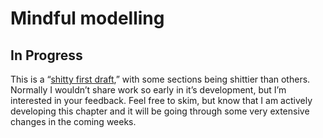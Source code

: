 # Mindful modelling

<!-- Modeling as metaphor, map, and reduction -->

::: {.callout-warning}
## In Progress

This is a "[shitty first draft](https://www.amazon.ca/Bird-Some-Instructions-Writing-Life/dp/0385480016)," with some sections being shittier than others. Normally I wouldn't share work so early in it's development, but I'm interested in your feedback. Feel free to skim, but know that I am actively developing this chapter and it will be going through some very extensive changes in the coming weeks.
:::
<!-- 
- **TODO**: Draft learning objectives, introduction, and roadmap
- **TODO**: Open with extended discussion of Gravity's Shadow, emphasize the latent stuff, then dig into these various themes, highlighting how common these challeneges are -->


<!-- NOTES / IDEAS
Underdetermination

1. **Empirical Equivalence**: Several scientific theories may be empirically equivalent, meaning they explain the same data but offer different causal or theoretical explanations. For example, two competing theories in physics might predict the same experimental results, but their internal logic or metaphysical assumptions may differ.

2. **Role of Social Factors**: SSK scholars argue that when data alone can't decide between competing theories, social, cultural, or institutional factors play a crucial role in the "closure" of scientific debates. For example, the social status of scientists, funding, and institutional allegiances might influence which theory becomes dominant.

3. **Interpretive Flexibility**: Data is often seen as having "interpretive flexibility." This means that scientists may interpret the same data in different ways depending on their theoretical commitments, background assumptions, or broader sociocultural contexts.

4. **Knowledge as Socially Constructed**: The Edinburgh School emphasized the *symmetry principle*, suggesting that both true and false beliefs should be treated symmetrically by social scientists, in that both are subject to sociological explanation. Scientific knowledge, they argue, is socially constructed, and its development can't be understood purely through internalist (data-only) frameworks.

### Richard McElreath’s Approach and the Connection

Richard McElreath's approach to statistical modeling, particularly in his *Statistical Rethinking* text, shows an appreciation for the kinds of uncertainty and flexibility that sociologists of science like Bloor, Collins, and Evans emphasize. While McElreath is coming from a Bayesian statistical perspective, not a sociological one, there are deep parallels. Here’s how I see them connecting:

1. **Modeling as a Generative Process**: McElreath emphasizes that models are simplifications of reality and are built based on assumptions, not just driven by data. This echoes the idea of interpretive flexibility—there isn't one "true" model that the data automatically yields. Instead, models represent different perspectives on how the data might have been generated.

2. **Multiple Models, Many Theories**: In Bayesian modeling, we often build multiple models to explore different theoretical perspectives or assumptions. McElreath encourages model comparison, but crucially, Bayesian thinking acknowledges that no single model is the definitive answer. This resonates with the underdetermination thesis: we can have competing models (or theories) that are consistent with the same data, and statistical analysis alone doesn't necessarily "prove" one is the true one.

3. **Priors and Assumptions**: Bayesian modeling involves prior beliefs and assumptions, which shape the inferences drawn from the data. This ties into the sociological notion that background assumptions and theoretical commitments guide how data is interpreted. In Bayesian terms, our priors guide us before seeing the data, and our posteriors update our beliefs in light of the data, but they don't automatically remove subjectivity.

4. **Model Evaluation Beyond Data**: McElreath advocates for using additional criteria (beyond fit to data) to evaluate models—such as parsimony, coherence with prior knowledge, and theoretical plausibility. This connects to the sociological view that adjudicating between competing explanations often involves external criteria, not just data.

5. **Embracing Uncertainty**: A core part of McElreath’s Bayesian approach is the explicit modeling of uncertainty. Rather than trying to force a conclusion, he encourages a probabilistic understanding of the world where we deal with degrees of belief. This aligns with the sociology of scientific knowledge's critique of scientific certainty and its emphasis on the constructed and contingent nature of knowledge.

### Synthesis: Modeling as a Social and Epistemological Process

The connection between SSK and McElreath's Bayesian mindset is this shared awareness of the limitations of data in fully adjudicating between competing explanations. Both perspectives emphasize that data analysis is deeply influenced by theoretical and social factors. 

In the SSK tradition, these factors might include social interests, institutional pressures, and cultural norms. In McElreath’s Bayesian approach, they take the form of modeling choices, priors, and the assumptions embedded in model structure. Both frameworks are cautious about claiming that data alone can "speak for itself"—they instead view the process of modeling and theory selection as one that involves judgment, assumptions, and external criteria.

I think this is the connection you're sensing. Bayesian modeling, as McElreath teaches it, is a tool for navigating uncertainty, not eliminating it. Similarly, SSK views science as a process where data and theory interact within a broader social context, and no amount of empirical evidence can completely eliminate the need for interpretation.
 -->


<!-- 
## The underdetermination of theory by evidence

The notion of underdetermination is central to how sociologists of science understand the relationship between data and theory. It suggests that no finite set of data can conclusively determine one single theory or explanation. Instead, data can often support multiple theories or explanations, meaning that factors beyond the data itself—such as social, cultural, or intellectual commitments—play a role in the development and acceptance of scientific knowledge. This concept has been examined in great depth by scholars like David Bloor, Harry Collins, Rob Evans, and Trevor Pinch. Let’s explore some key facets of this idea.

### Empirical Equivalence: More Than One Theory Can Fit the Data

One of the fundamental ideas behind underdetermination is that competing theories can often explain the same set of data equally well. This is called **empirical equivalence**. 

David Bloor, a leading figure from the Edinburgh School, was one of the key proponents of this view, arguing that scientific knowledge is not purely dictated by empirical evidence but also by sociological factors. He introduced the *symmetry principle* in his foundational work *Knowledge and Social Imagery* (1976), which posits that the same sociological mechanisms that explain “true” beliefs should also be applied to explain “false” ones. The underlying assumption here is that the distinction between true and false is not always clear-cut and is often shaped by factors beyond data alone.

For example, in the early development of quantum mechanics, both the wave theory of light and particle theory were empirically adequate for certain experimental results. Scientists had to navigate this empirical equivalence, and it wasn’t solely the data that drove the eventual preference for one theory over the other—it was also shaped by intellectual, institutional, and even personal preferences among physicists of the time.

### Social Factors in Theory Choice: Why Some Theories Prevail

If empirical equivalence holds, why does one theory become dominant over another? This is where the sociological dimension enters. Sociologists like Harry Collins and Trevor Pinch have illustrated that the closure of scientific debates often has as much to do with social and cultural factors as it does with the data itself.

Collins, in his classic study *The Sociology of Scientific Knowledge* (1983), explored how different groups of scientists could interpret the same data differently depending on their prior assumptions, institutional affiliations, and even personal biases. He famously studied the debate over the detection of gravitational waves, where multiple research groups used the same instruments but came to different conclusions. He showed that the decision to accept or reject a discovery was not a straightforward application of empirical data but involved social negotiation within the scientific community.

Rob Evans and Collins further extended this argument in their work on *interactional expertise*—the idea that expertise in science is not only about technical knowledge but also about participating in the social practices and language of a scientific community. This notion reinforces the view that the resolution of scientific debates cannot be reduced to data alone, as social networks and linguistic practices play a significant role in shaping consensus.

### Interpretive Flexibility: Data Is Not Neutral

The concept of **interpretive flexibility** is another key idea in the sociology of scientific knowledge. It means that the same data can be interpreted in multiple ways depending on the theoretical framework or background assumptions of the scientist.

This concept is most famously explored by Trevor Pinch and Harry Collins in their work *The Golem: What You Should Know About Science* (1993). Pinch and Collins use historical case studies to show that scientific facts are not "given" by the data—they are interpreted and constructed by scientists within a particular theoretical and cultural context. For example, in the case of the discovery of pulsars, the initial data could have been interpreted as noise or as an artifact of instrumentation. It took a theoretical leap, shaped by the expectations and assumptions of the scientists involved, to interpret that data as evidence of a new kind of astronomical object.

This notion of interpretive flexibility challenges the idea that data “speaks for itself.” Instead, it suggests that scientific facts are the result of negotiation, interpretation, and the application of theoretical lenses that vary across different groups of scientists.

### Knowledge as Socially Constructed: The Symmetry Principle

At the heart of the Edinburgh School’s approach is the idea that scientific knowledge is **socially constructed**. David Bloor’s *symmetry principle* demands that both successful and unsuccessful theories be explained by the same sociological mechanisms. Whether a theory is later considered true or false doesn't matter for sociological analysis; both outcomes are seen as the product of social processes.

This principle is particularly important because it rejects the idea that true scientific knowledge is exempt from sociological scrutiny. In practice, this means that scientists' choices, preferences, and institutional environments can be just as influential in shaping a scientific theory as the data itself.

A classic example comes from the history of phrenology, a now-discredited science that purported to explain human behavior by examining the shape of the skull. For much of the 19th century, phrenology was considered legitimate science by many researchers. According to Bloor, the eventual rejection of phrenology wasn't purely due to new data; instead, changing social and intellectual climates, as well as shifts in institutional power, played a critical role in its downfall.

### Examples and Case Studies

- **TODO**: Are there better case studies? I think I want to lean on Collin's GW work because it emphasizes iteration and integrity so much. Weave these or other examples into the text above.

- **Gravitational Waves**: Collins’ work on the detection of gravitational waves is a vivid illustration of how different groups of scientists can interpret the same data differently based on social and institutional contexts. Even with the same instrumentation, conclusions varied, showing how data does not dictate a single outcome.
  
- **Quantum Mechanics**: The early 20th-century debates between the particle and wave theories of light provide another classic case of underdetermination. Both theories explained the data adequately for certain experimental conditions, but the resolution of this debate was influenced by the broader intellectual currents and the personal inclinations of key figures in the field.

- **Pulsars**: Pinch and Collins’ study of pulsars shows that interpreting new astronomical data wasn’t simply a matter of observation. The interpretation of pulsars as a new kind of star was contingent on the theoretical frameworks and prior assumptions of the astronomers involved.

### Underdetermination and Modern Modeling Practices

This sociological lens on science aligns with the modern approach to statistical modeling, especially in fields like Bayesian inference, where uncertainty, model comparison, and multiple potential explanations are explicitly acknowledged. In Bayesian statistics, as advocated by Richard McElreath, modelers must confront the fact that the data doesn't automatically generate a single "true" model. Instead, multiple models can explain the same data, and choosing between them involves a combination of theoretical assumptions, prior knowledge, and external validation criteria. 

Much like the sociologists of scientific knowledge argue, scientific knowledge and statistical modeling are underdetermined by data alone. This makes the process inherently interpretive, driven by a combination of evidence, judgment, and social context.

## Bayesian Modeling and Underdetermination

In the previous section, we explored how SSK scholars argue that data is often underdetermined by theory—meaning that multiple theories can explain the same set of data. This theme resonates with modern Bayesian statistical modeling, particularly in the framework Richard McElreath develops in *Statistical Rethinking* (2015). Bayesian statistics provides a formal structure for handling uncertainty and acknowledges the role of assumptions and prior beliefs in shaping the interpretation of data, echoing the interpretive flexibility discussed by sociologists of science.

Here are key parallels between the two approaches:

### Priors and Empirical Equivalence: Data Doesn’t Speak for Itself

One of the central features of Bayesian inference is that it combines prior beliefs (or knowledge) with observed data to form a posterior distribution—a probabilistic estimate of the parameters or outcomes of interest. In this framework, **priors** represent what we know (or assume) before seeing the data, and they can strongly influence the resulting posterior distribution, especially when the data is sparse or noisy.

This is closely related to the SSK concept of **empirical equivalence**. When different theories (or models) can explain the same data, it’s the assumptions and priors that distinguish them. In Bayesian terms, two models might fit the data equally well, but their differing priors reflect different theoretical commitments or preconceptions, which is analogous to how scientists with different theoretical frameworks might interpret the same empirical evidence differently.

Take the example of early quantum mechanics from the SSK discussion. Just as the particle and wave theories of light could both account for the experimental data, in a Bayesian framework, we might have two models that predict the same likelihood of observing certain outcomes. The choice between them could depend on the priors we bring to the problem—e.g., the simplicity of one theory, its coherence with other areas of physics, or historical precedents.

In McElreath's approach, modeling starts with the acknowledgment that data does not “speak for itself,” but is interpreted through the lens of priors and assumptions. This is exactly the kind of underdetermination the Edinburgh School talks about—data alone cannot resolve competing models; it must be interpreted with context.

### Multiple Models and the Role of Social Factors in Theory Choice

In Bayesian modeling, one of the key practices is **model comparison**—the idea that we build and test multiple models to explore different hypotheses or theoretical explanations. McElreath’s method often involves specifying multiple models with different assumptions and comparing them using tools like posterior predictive checks, information criteria (like WAIC or LOO), and model averaging. The key here is that the data alone isn’t dictating which model is "right"; rather, model comparison becomes a nuanced process that includes prior beliefs, empirical fit, and theoretical coherence.

This has a clear connection to the SSK's focus on the **social factors** involved in theory choice. Just as the decision about which scientific theory prevails is influenced by non-empirical factors (such as institutional affiliations, intellectual traditions, or social negotiations), the choice between models in a Bayesian framework isn't determined by data alone. McElreath’s framework acknowledges that theory choice is as much about parsimony, interpretability, and prior knowledge as it is about empirical adequacy.

- **NOTE**: I can connect to Tiago here as well. MDL.

Let’s recall the example from Harry Collins about the detection of gravitational waves. Different research groups arrived at different conclusions using the same data, and these differences were not simply about empirical evidence—they involved judgments about which models were more plausible based on prior expectations and institutional practices. In Bayesian terms, this is akin to different groups working with different priors or theoretical assumptions, leading to different posterior beliefs even when confronted with the same likelihood function (data).

### Interpretive Flexibility: Priors and Posteriors in Bayesian Thinking

The concept of **interpretive flexibility**, discussed by Pinch and Collins, holds that data can be interpreted in different ways depending on the theoretical framework in use. Bayesian modeling formalizes this flexibility through the use of priors, which are updated in light of new evidence but do not necessarily converge on a single "truth." The flexibility remains in the system: different priors lead to different posteriors, even if the data is identical.

In the Bayesian framework, this flexibility is not a flaw but a feature. McElreath teaches that our models are simplifications, and multiple valid models can coexist based on different sets of assumptions or data-generating processes. Rather than seeking a singular correct model, McElreath encourages exploration of alternative models and emphasizes understanding the assumptions embedded in each.

Returning to the pulsar discovery case from the SSK section: astronomers had to decide whether their data represented a new celestial object or an instrument error. This decision wasn’t simply dictated by the data; it depended on their theoretical commitments and assumptions. Similarly, in a Bayesian framework, our priors guide us in interpreting ambiguous data and help us decide between competing explanations, even when the data might be equally compatible with both.

### Knowledge as Socially Constructed: Priors Reflect Judgment

Bloor’s **symmetry principle**, which posits that both true and false scientific beliefs are subject to sociological analysis, dovetails with the idea that Bayesian priors represent subjective judgment. In Bayesian inference, priors are not objective truths—they reflect what the modeler (or community) believes before seeing the data. This means that different communities or scientists might use different priors, based on their theoretical or social contexts.

McElreath’s Bayesian approach mirrors this concept by explicitly acknowledging the role of **subjective judgment** in model construction. He advocates for transparency in how priors are chosen, and his approach encourages modelers to be aware of the implications of their prior choices. The Bayesian process doesn't claim to eliminate subjectivity but rather to incorporate it into the analysis in a formalized way.

- **NOTE**: Maximum-entropy priors, etc.

Bloor’s work on the downfall of phrenology provides a useful analogy here. In the 19th century, phrenology was considered legitimate science by many researchers, despite its later rejection. A Bayesian analysis might suggest that the priors of 19th-century scientists—shaped by their social, cultural, and intellectual context—were very different from modern priors. When new data came in, it was filtered through these prior beliefs, and the eventual shift away from phrenology can be seen as a change in the scientific community's priors over time, driven as much by social change as by empirical evidence.

### Connecting the Dots: Underdetermination, Bayesian Modeling, and the Sociology of Knowledge

Both SSK and Bayesian statistics, as articulated by McElreath, embrace the idea that data alone cannot settle scientific debates. Instead, both fields recognize that **assumptions, priors, and social context** shape how data is interpreted and which theories (or models) are favored. Let’s synthesize these connections:

1. **Theoretical Flexibility**: Just as the sociology of scientific knowledge sees multiple theories as potentially explaining the same data (empirical equivalence), Bayesian modeling builds multiple models with different assumptions to explain the same data. Neither approach assumes that one "true" theory or model will automatically emerge from the data alone.

2. **Role of Assumptions**: In both SSK and Bayesian thinking, assumptions are central. For the sociologist of science, these assumptions may be social or institutional (e.g., the credibility of a research group or the cultural context in which a theory is accepted). For McElreath’s Bayesian approach, the assumptions are mathematical and encoded in the priors. But in both cases, it’s clear that data does not operate in isolation from the assumptions used to interpret it.

3. **Model Comparison as Social Process**: Just as the resolution of scientific debates in the sociology of science involves social negotiation, the choice between Bayesian models involves multiple criteria beyond empirical fit—such as parsimony, coherence with prior knowledge, and theoretical plausibility. McElreath’s approach recognizes this and advocates for a holistic view of model comparison, just as SSK scholars advocate for understanding theory choice within its broader social context.

4. **Uncertainty and Multiple Valid Explanations**: Both approaches embrace uncertainty and resist the temptation to find a singular answer. In Bayesian modeling, uncertainty is explicitly modeled, and competing models are compared probabilistically. Similarly, SSK scholars argue that scientific theories are underdetermined by data and must be evaluated in light of broader social and intellectual contexts. In both cases, the aim is not to eliminate uncertainty but to understand and work with it.

### Two Sides of the Same Coin

In the end, Bayesian statistics and the sociology of scientific knowledge are both concerned with understanding the contingent, context-dependent nature of scientific knowledge. Both fields reject the notion that data alone can settle debates and instead focus on how assumptions, priors, and social context shape the production of knowledge.

Whether through Bayesian modeling’s explicit treatment of uncertainty and priors or the SSK’s analysis of the social factors shaping theory choice, both fields highlight that **science is as much about judgment as it is about data**. And in that judgment lies the connection between McElreath’s Bayesian thinking and the ideas of underdetermination developed by Bloor, Collins, and others.

## Why Start with Scientific Models? Causal Thinking Before Statistical Estimation

Richard McElreath, in *Statistical Rethinking*, emphasizes that modeling is not simply about fitting statistical models to data—it’s about articulating a scientific model that reflects your understanding of the underlying causal processes. This distinction is crucial because it shifts our focus from mere pattern recognition to causal explanation. In other words, **statistical models help us estimate relationships, but it’s our scientific models that tell us what those relationships mean**.

This idea connects directly to broader issues in the philosophy of science, where the distinction between describing data and explaining phenomena has long been central. Nancy Cartwright and Judea Pearl’s work on causality further sharpens this distinction by arguing that if we want to understand how the world works, we must go beyond statistical associations and grapple directly with causal structures.

### Statistical Models Describe, Scientific Models Explain

Let’s start with McElreath’s main point: the idea that statistical models are tools for quantifying relationships, but they don’t tell us why those relationships exist. For example, imagine we have data showing a strong correlation between the number of ice creams sold and the number of drownings at the beach. A purely statistical model might capture this association beautifully, but it would tell us nothing about the actual causal mechanism behind it.

Here’s where **scientific models** come into play. A scientific model based on our understanding of the world would suggest a common cause (hot weather) driving both ice cream sales and beachgoers' risk of drowning. By articulating this causal structure, we avoid mistaking correlation for causation. This, in essence, is what McElreath advocates: build a **causal model of the world first**, and then construct your statistical model to estimate the parameters of that causal model. Otherwise, you risk falling into the trap of overfitting patterns without understanding their meaning.

### Nancy Cartwright and the Importance of Mechanisms

Nancy Cartwright, a philosopher of science, extends this argument by emphasizing the importance of **mechanisms** in scientific modeling. In her book *Nature’s Capacities and Their Measurement* (1989), she argues that **statistical regularities alone are not enough**. What we care about in science are the capacities and mechanisms that produce those regularities. For Cartwright, a good scientific model isn’t just one that fits the data—it’s one that represents the causal mechanisms that generate the phenomena we observe.

For example, when studying the impact of a new drug, it’s not enough to say that people who take the drug recover more often than those who don’t. A proper scientific model would also try to capture the **mechanism of action**—how the drug interacts with biological processes to produce the observed effects. This resonates with McElreath’s approach: don’t just describe the data; think about the underlying causal process and represent that in your model.

- **TODO**: Integrate the sociological content on mechanisms here too (Gross, etc.)

### Judea Pearl: Causal Graphs and Do-Calculus

Judea Pearl’s work, particularly his development of **causal diagrams** and **do-calculus**, complements Cartwright’s focus on mechanisms. Pearl argues that causality isn’t just about statistical associations (correlations, regressions, etc.)—it’s about understanding the **causal pathways** that connect variables. His famous use of **directed acyclic graphs (DAGs)** offers a visual and formal way to represent these causal relationships.

Pearl’s DAGs are not just a tool for visually organizing relationships—they are a formal system that helps clarify **causal assumptions**. By mapping out which variables are causes and which are effects, and how they are linked, DAGs let us distinguish between **correlation** and **causation**. This is essential for avoiding common statistical pitfalls, like confusing a common cause with a direct effect (as in our ice cream-drowning example). Pearl formalizes this in his *do-calculus*, which allows us to mathematically reason about interventions and causality in ways that go beyond standard statistical techniques.

Consider a classic example from Pearl’s work: the relationship between smoking and lung cancer. A statistical model might find a strong association between smoking and cancer, but how do we know it’s causal? Using a DAG, we can represent the possible causal structure and adjust for confounding factors like genetic predisposition. This is exactly the kind of thinking that McElreath encourages when he advises us to start with a scientific model first. Pearl’s work provides a robust formalism to represent and interrogate those scientific models.

### Connecting to the Sociology of Science: Underdetermination and Causal Models

It’s worth pausing here to connect this back to the earlier discussion of **underdetermination** in the sociology of scientific knowledge (SSK). Just as we saw with David Bloor and Harry Collins, data alone often underdetermines theory—there can be multiple explanations for the same pattern in the data. Scientific models, particularly causal models, help us navigate this ambiguity by giving us a framework to make **testable predictions** about the world. Cartwright and Pearl’s emphasis on mechanisms and causal pathways can be seen as providing tools to resolve some of the underdetermination we see in data analysis.

Whereas SSK emphasizes the social processes by which scientific theories are chosen, Cartwright and Pearl offer formal tools for testing different causal models and refining our understanding of the mechanisms at play. Still, as Cartwright would remind us, even these tools cannot remove the role of judgment—our models remain simplifications, and they rely on assumptions about the world.

### Examples: Causality in Action

Let’s revisit some of the earlier examples to see how this thinking applies:

- **Gravitational Waves (Collins)**: The discovery of gravitational waves involved competing interpretations of noisy data. From a Bayesian modeling perspective, different scientific teams might have had different priors or causal models about what the data represented. Judea Pearl’s DAGs would encourage us to map out the causal assumptions behind each interpretation, clarifying the distinctions between signal and noise. Cartwright’s emphasis on mechanisms would further push us to think about the physical processes underlying those signals—what’s the actual mechanism producing the waves?

- **Quantum Mechanics (Bloor)**: When choosing between particle and wave theories of light, scientists weren’t just fitting statistical models to data—they were building causal models based on their understanding of how light behaves. Pearl’s DAG framework would allow scientists to formally represent different causal structures and ask: under what circumstances would we expect to see these particular data patterns? Cartwright would remind us to look for the mechanisms that could generate the observed phenomena, rather than just focusing on the fit of the statistical models.

### Setting the Stage for Simulation and Validation

This brings us to the next phase in building good models: **simulating data** and **validating models**. Once we’ve articulated our causal scientific model, we can use tools like DAGs to represent it and simulations to test it. This is a key part of the model-building process that McElreath emphasizes—good models don’t just fit the data we have; they help us make predictions about new data. By simulating data, we can check whether our models capture the underlying causal processes or whether they’re merely overfitting to the data at hand.

### The Role of Directed Acyclic Graphs (DAGs)

Finally, DAGs—first introduced by Judea Pearl—will be a key tool in the next chapter as we dive into model validation. DAGs allow us to visually represent our scientific modeling assumptions and clarify the causal structure we’re working with. By drawing out the relationships between variables, we can test our assumptions, simulate data, and evaluate whether our models are consistent with the scientific story we’re trying to tell.

### Scientific Models First, Statistics Second

In sum, the argument for starting with scientific models before moving to statistical models is not just a practical suggestion from McElreath—it’s grounded in deep philosophical principles about how we understand the world. Nancy Cartwright’s focus on mechanisms reminds us that a good model must capture the causal processes at play, not just statistical regularities. Judea Pearl’s DAGs and do-calculus provide formal tools for representing and testing these causal models, helping us distinguish correlation from causation.

As we move forward into model validation and data simulation, this philosophical grounding will be essential. We’re not just fitting data—we’re testing our understanding of the world, refining our causal models, and ensuring that they can generate predictions about new situations. By keeping our focus on scientific models first, we ensure that our statistical models remain tools for discovery, not just tools for description.
 -->
